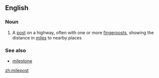 ==English==

===Noun===
{{en-noun}}

# A [[post]] on a highway, often with one or more [[fingerpost]]s, showing the distance in [[mile]]s to nearby places

===See also===
*[[milestone]]

[[zh:milepost]]
